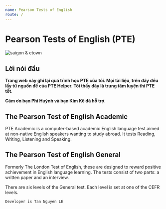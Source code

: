 ```yaml
---
name: Pearson Tests of English
route: /
---
```



# Pearson Tests of English (PTE)

<Image src={SaiGonImg} alt="saigon & etown" id="banner" />

## Lời nói đầu

**Trang web này ghi lại quá trình học PTE của tôi. Mọi tài liệu, trên đây đều lấy từ nguồn đề của PTE Helper. Tôi thấy đây là trung tâm luyện thi PTE tốt**.

**Cám ơn bạn Phi Huỳnh và bạn Kim Kê đã hỗ trợ.**

## The Pearson Test of English Academic

PTE Academic is a computer-based academic English language test aimed at non-native English speakers wanting to study abroad. It tests Reading, Writing, Listening and Speaking.

## The Pearson Test of English General

Formerly The London Test of English, these are designed to reward positive achievement in English language learning. The tests consist of two parts: a written paper and an interview.

There are six levels of the General test. Each level is set at one of the CEFR levels.

`Developer is Tan Nguyen LE`
